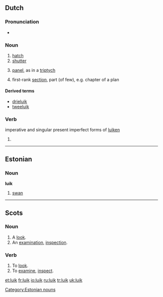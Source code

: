 {{also|Luik}}
==Dutch==

===Pronunciation===
* {{IPA|lang=nl|/lœyk/}}

===Noun===
{{nl-noun|g=n}}

# [[hatch]]
# [[shutter]]
# {{art}} [[panel]], as in a [[triptych]]
# {{figuratively}} first-rank [[section]], part (of few), e.g. chapter of a plan

====Derived terms====
* [[drieluik]] {{m}}
* [[tweeluik]] {{m}}

===Verb===
imperative and singular present imperfect forms of [[luiken]]

# {{defn|Dutch}}

----

==Estonian==

===Noun===
'''luik'''

# [[swan]]

[[Category:Estonian nouns]]

----

==Scots==

===Noun===
{{sco-noun}}

# A [[look]].
# An [[examination]], [[inspection]].

===Verb===
{{sco-verb|luiks|luikin|luikit|luikit}}

# To [[look]].
# To [[examine]], [[inspect]].

[[et:luik]]
[[fr:luik]]
[[io:luik]]
[[ru:luik]]
[[tr:luik]]
[[uk:luik]]